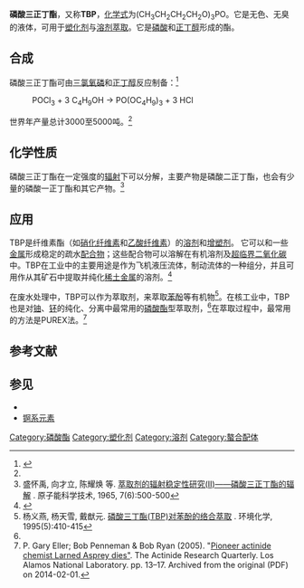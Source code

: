 {{Chembox
| Verifiedfields = changed
| verifiedrevid = 470613300
| ImageFile = Tributyl-phosphate-2D-skeletal.png
| ImageFile1 = Tributyl-phosphate-3D-vdW.png
| IUPACName =
| PIN =
| OtherNames = 磷酸三丁酯<BR>三丁基磷酸酯<BR>三正丁基磷酸酯
|Section1={{Chembox Identifiers
| ChemSpiderID_Ref = {{chemspidercite|correct|chemspider}}
| ChemSpiderID = 29090
| KEGG_Ref = {{keggcite|correct|kegg}}
| KEGG = C14439
| InChI = 1/C12H27O4P/c1-4-7-10-14-17(13,15-11-8-5-2)16-12-9-6-3/h4-12H2,1-3H3
| InChIKey = STCOOQWBFONSKY-UHFFFAOYAN
| StdInChI_Ref = {{stdinchicite|correct|chemspider}}
| StdInChI = 1S/C12H27O4P/c1-4-7-10-14-17(13,15-11-8-5-2)16-12-9-6-3/h4-12H2,1-3H3
| StdInChIKey_Ref = {{stdinchicite|correct|chemspider}}
| StdInChIKey = STCOOQWBFONSKY-UHFFFAOYSA-N
| CASNo_Ref = {{cascite|correct|CAS}}
| CASNo = 126-73-8
| CASNo2_Ref = {{cascite|changed|??}}
| CASNo2 = 6131-90-4
| CASNo2_Comment = (三水)
| PubChem = 31357
| ChEBI_Ref = {{ebicite|correct|EBI}}
| ChEBI = 35019
| SMILES = O=P(OCCCC)(OCCCC)OCCCC
}}
|Section2={{Chembox Properties
| C=12 | H=27 | O=4 | P=1
| MolarMass =
| Appearance = 无色至略带浅黄色的液体<ref name=PGCH/>
| Density = 0.9727 g/mL
| MeltingPtC = -80
| BoilingPtC = 289
| Solubility = 0.607mL/100g水
| VaporPressure = 0.004 mmHg (25°C)<ref name=PGCH/>
}}
|Section3={{Chembox Hazards
| ExternalSDS = [http://hazard.com/msds/mf/baker/baker/files/t4706.htm External MSDS]
| NFPA-H = 2
| NFPA-R = 1
| NFPA-F = 1
| NFPA-S =
| RPhrases = 
| SPhrases = 
| FlashPtC = 146.1
| AutoignitionPtC = 
| PEL = TWA 5 mg/m<sup>3</sup><ref name=PGCH>{{PGCH|0625}}. Centers for Disease Control and Prevention. [2017-2-5]</ref>
| IDLH = 30 ppm<ref name=PGCH/>
| REL = TWA 0.2 ppm (2.5 mg/m<sup>3</sup>)<ref name=PGCH/>
| LC50 = 227 ppm (cat, 4-5 hr)<br/>123 ppm (rat, 6 hr)<br/>117 ppm (rat)<br/>2529 ppm (rat, 1 hr)<ref name=IDLH>"[http://www.cdc.gov/niosh/idlh/126738.html Tributyl phosphate]". Immediately Dangerous to Life and Health. National Institute for Occupational Safety and Health (NIOSH)</ref>
| LD50 = 1189 mg/kg (mouse, oral)<br/>3000 mg/kg (rat, oral)<ref name=IDLH/> 
| LCLo = 2214 ppm (cat, 5 hr)<ref name=IDLH/>
}}
}}
'''磷酸三正丁酯'''，又称'''TBP'''，[[化学式|化学式]]为(CH<sub>3</sub>CH<sub>2</sub>CH<sub>2</sub>CH<sub>2</sub>O)<sub>3</sub>PO。它是无色、无臭的液体，可用于[[塑化剂|塑化剂]]与[[溶剂萃取|溶剂萃取]]。它是[[磷酸|磷酸]]和[[正丁醇|正丁醇]]形成的酯。

== 合成 ==
磷酸三正丁酯可由[[三氯氧磷|三氯氧磷]]和[[正丁醇|正丁醇]]反应制备：<ref name="Dutton1943">{{OrgSynth | author = G. R. Dutton and C. R. Noller | title = n-Butyl phosphate | collvol = 2 | collvolpages = 109| year = 1943 | prep = CV2P0109}}</ref>
: POCl<sub>3</sub>  +  3 C<sub>4</sub>H<sub>9</sub>OH  →   PO(OC<sub>4</sub>H<sub>9</sub>)<sub>3</sub>  +  3 HCl
世界年产量总计3000至5000吨。<ref name = sids/>

== 化学性质 ==
磷酸三正丁酯在一定强度的[[辐射|辐射]]下可以分解，主要产物是磷酸二正丁酯，也会有少量的磷酸一正丁酯和其它产物。<ref name=Sheng>盛怀禹, 向才立, 陈耀焕 等. [http://ir.sioc.ac.cn/bitstream/331003/22326/1/650031.pdf 萃取剂的辐射稳定性研究(Ⅱ)——磷酸三正丁酯的辐解] {{Wayback|url=http://ir.sioc.ac.cn/bitstream/331003/22326/1/650031.pdf |date=20170205110822 }}. 原子能科学技术, 1965, 7(6):500-500</ref>
== 应用 ==
TBP是纤维素酯（如[[硝化纤维素|硝化纤维素]]和[[乙酸纤维素|乙酸纤维素]]）的[[溶剂|溶剂]]和[[增塑剂|增塑剂]]。 它可以和一些[[金属|金属]]形成稳定的疏水[[配位化合物|配合物]]；这些配合物可以溶解在有机溶剂及[[超临界二氧化碳|超临界二氧化碳]]中。TBP在工业中的主要用途是作为飞机液压流体，制动流体的一种组分，并且可用作从其矿石中提取并纯化[[稀土金属|稀土金属]]的溶剂。<ref name=sids>{{cite web|publisher=Japan Chemical Industry Ecology-Toxicology & Information Center |title=Tributyl Phosphate | SIDS Initial Assessment Profile |url=http://www.jetoc.or.jp/HP_SIDS/pdffiles/126-73-8.pdf |deadurl=yes |archiveurl=https://web.archive.org/web/20071011140920/http://www.jetoc.or.jp/HP_SIDS/pdffiles/126-73-8.pdf |archivedate=2007-10-11 }}</ref>

在废水处理中，TBP可以作为萃取剂，来萃取[[苯酚|苯酚]]等有机物<ref>杨义燕, 杨天雪, 戴猷元. [http://hjhx.rcees.ac.cn/hjhx/homeAction!downloadArticleFile.action?attachType=PDF&id=2687 磷酸三丁酯(TBP)对苯酚的络合萃取] {{Wayback|url=http://hjhx.rcees.ac.cn/hjhx/homeAction!downloadArticleFile.action?attachType=PDF&id=2687 |date=20170205182711 }}. 环境化学, 1995(5):410-415</ref>。在核工业中，TBP也是对[[铀|铀]]、[[钚|钚]]的纯化、分离中最常用的[[磷酸酯|磷酸酯]]型萃取剂，<ref name=Sheng />在萃取过程中，最常用的方法是PUREX法。<ref>P. Gary Eller; Bob Penneman & Bob Ryan (2005). "[https://web.archive.org/web/20140201164337/http://arq.lanl.gov/source/orgs/nmt/nmtdo/AQarchive/05spring/05ARQspring.pdf Pioneer actinide chemist Larned Asprey dies"]. The Actinide Research Quarterly. Los Alamos National Laboratory. pp. 13–17. Archived from the original (PDF) on 2014-02-01.</ref>

==参考文献==
{{reflist}}

==参见==
* {{link-en|PUREX法|PUREX}}
* [[锕系元素|锕系元素]]
[[Category:磷酸酯|Category:磷酸酯]]
[[Category:塑化剂|Category:塑化剂]]
[[Category:溶剂|Category:溶剂]]
[[Category:螯合配体|Category:螯合配体]]